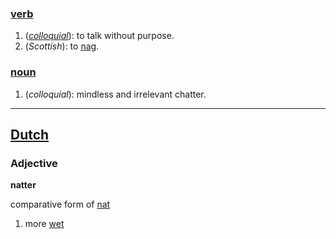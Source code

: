 ===[[verb]]===
#(''[[colloquial]]''): to talk without purpose.
#(''Scottish''): to [[nag]].

===[[noun]]===
#(''colloquial''): mindless and irrelevant chatter.

----

==[[Dutch]]==

=== Adjective ===

'''natter'''

comparative form of [[nat]]

# more [[wet]]